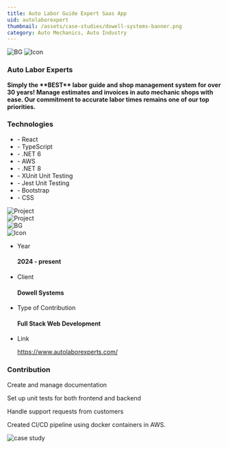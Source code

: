 ```yaml
---
title: Auto Labor Guide Expert Saas App
uid: autolaborexpert
thumbnail: /assets/case-studies/dowell-systems-banner.png
category: Auto Mechanics, Auto Industry
---
```


<PortfolioHeader media="/assets/case-studies/dowell-systems-banner.png" />

<div className="container">
  <div data-aos="zoom-in">
    <div class="d-flex project-infos-wrap shadow-box mb-24">
      <img src="/assets/bg1.png" alt="BG" class="bg-img" />
      <img src="/assets/icons/icon2-2.png" alt="Icon" />
      <div class="project-details-info flex-1">
        <h3>Auto Labor Experts</h3>
        <p>
          <b>
            Simply the **BEST** labor guide and shop management system for over 30 years!
            Manage estimates and invoices in auto mechanic shops with ease.
            Our commitment to accurate labor times remains one of our top priorities.
          </b>
        </p>
      </div>
      <div class="project-details-info flex-1">
        <h3>Technologies</h3>
        <ul>
          <li>- React</li>
          <li>- TypeScript</li>
          <li>- .NET 6</li>
          <li>- AWS</li>
          <li>- .NET 8</li>
          <li>- XUnit Unit Testing</li>
          <li>- Jest Unit Testing</li>
          <li>- Bootstrap</li>
          <li>- CSS</li>
        </ul>
      </div>
    </div>

  </div>
  <div class="row mb-24">
    <div class="col-md-6" data-aos="zoom-in">
      <div class="project-details-3-img">
        <img
          src="/assets/case-studies/dowell-systems-thumbnail-1.png"
          alt="Project"
        />
      </div>
    </div>
    <div class="col-md-6" data-aos="zoom-in">
      <div class="project-details-3-img">
        <img
          src="/assets/case-studies/dowell-systems-thumbnail-2.png"
          alt="Project"
        />
      </div>
    </div>
  </div>
  <div data-aos="zoom-in">
    <div class="project-about-2 d-flex shadow-box mb-24">
      <img src="/assets/bg1.png" alt="BG" class="bg-img" />
      <div class="left-details">
        <img src="/assets/icons/icon3-2.png" alt="Icon" />
        <ul>
          <li>
            <p>Year</p>
            <h4>2024 - present</h4>
          </li>
          <li>
            <p>Client</p>
            <h4>Dowell Systems</h4>
          </li>
          <li>
            <p>Type of Contribution</p>
            <h4>Full Stack Web Development</h4>
          </li>
          <li>
            <p>Link</p>
            <a href="https://www.autolaborexperts.com/" target="_blank">https://www.autolaborexperts.com/</a><br/>
          </li>
        </ul>
      </div>
      <div class="right-details">
        <h3>Contribution</h3>
        <p>
          Create and manage documentation
        </p>
        <p>
          Set up unit tests for both frontend and backend
        </p>
        <p>
          Handle support requests from customers
        </p>
        <p>
          Created CI/CD pipeline using docker containers in AWS.
        </p>
      </div>
    </div>
  </div>
</div>

<div className="project-details-img" data-aos="zoom-in">
  <img src="/assets/case-studies/dowell-systems-banner.png" alt="case study" />
</div>

<PortfolioFooter />
